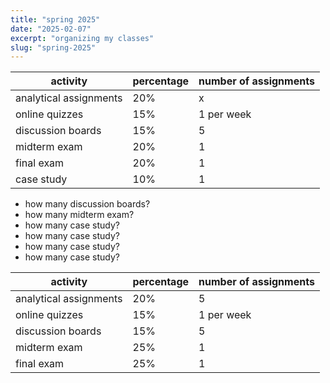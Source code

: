 ```yaml
---
title: "spring 2025"
date: "2025-02-07"
excerpt: "organizing my classes"
slug: "spring-2025"
---
```


| activity              | percentage | number of assignments |
|----------------------|------------|---------------------|
| analytical assignments| 20%        | x                   |
| online quizzes       | 15%        | 1 per week          |
| discussion boards    | 15%        | 5                   |
| midterm exam         | 20%        | 1                   |
| final exam           | 20%        | 1                   |
| case study           | 10%        | 1                   |

- how many discussion boards?
- how many midterm exam?
- how many case study?
- how many case study?
- how many case study?
- how many case study?

| activity              | percentage | number of assignments |
|----------------------|------------|---------------------|
| analytical assignments| 20%        | 5                   |
| online quizzes       | 15%        | 1 per week          |
| discussion boards    | 15%        | 5                   |
| midterm exam         | 25%        | 1                   |
| final exam           | 25%        | 1                   |
